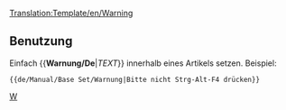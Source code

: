 <noinclude>[[Translation:Template/en/Warning]]</noinclude>{{de/Manual/Ambox| Typ   = Inhalt
| Text  = <strong>Warnung</strong><br>{{{1|Wer diese Vorlage hinzugefügt hat, hat keine bestimmte Warnung gesetzt. Die Vorlage sollte entfernt oder mit der richtigen Aktion aktualisiert werden.}}}
}}<noinclude>

==Benutzung==
Einfach <nowiki>{{</nowiki>'''Warnung/De'''|''TEXT''<nowiki>}}</nowiki> innerhalb eines Artikels setzen.
Beispiel:
<pre>{{de/Manual/Base Set/Warnung|Bitte nicht Strg-Alt-F4 drücken}}</pre>
<includeonly>{{de/Manual/Base Set/Warnung|Bitte nicht Strg-Alt-F4 drücken|1=}}</includeonly>

[[Category:de/Manual/Base Set/Message-Boxen|W]]</noinclude>